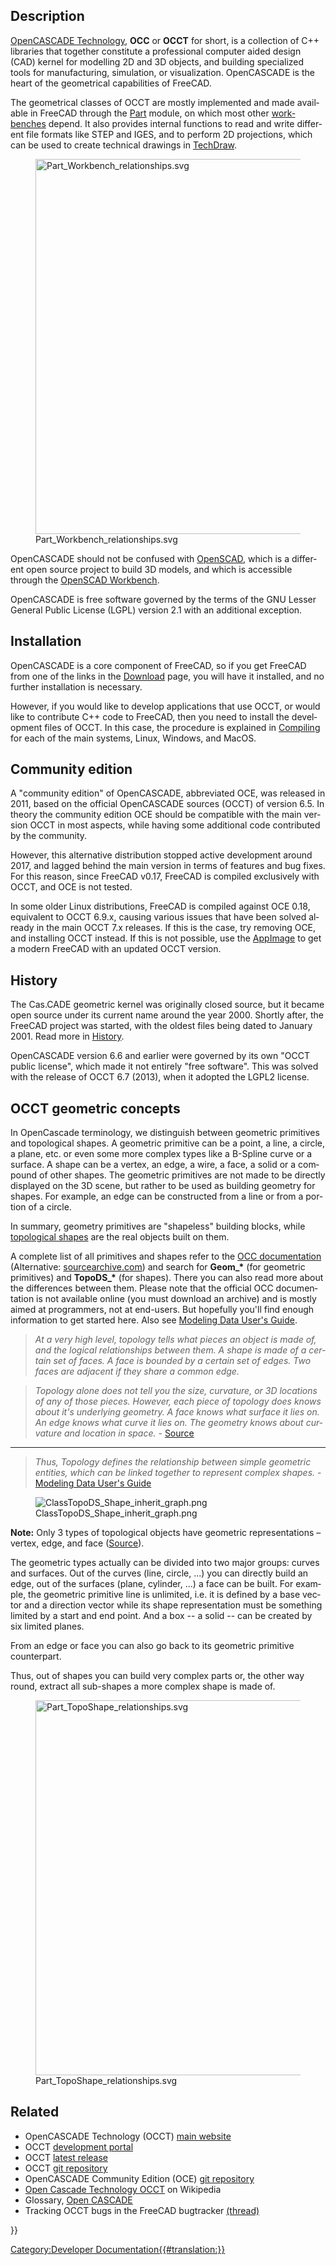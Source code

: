 <languages/>

{{TOCright}}

<div lang="en" dir="ltr" class="mw-content-ltr">
== Description ==
</div>

<div lang="en" dir="ltr" class="mw-content-ltr">
[[OpenCASCADE|OpenCASCADE Technology]], '''OCC''' or '''OCCT''' for short, is a collection of C++ libraries that together constitute a professional computer aided design (CAD) kernel for modelling 2D and 3D objects, and building specialized tools for manufacturing, simulation, or visualization. OpenCASCADE is the heart of the geometrical capabilities of FreeCAD.
</div>

<div lang="en" dir="ltr" class="mw-content-ltr">
The geometrical classes of OCCT are mostly implemented and made available in FreeCAD through the [[Part_Workbench|Part]] module, on which most other [[Workbenches|workbenches]] depend. It also provides internal functions to read and write different file formats like STEP and IGES, and to perform 2D projections, which can be used to create technical drawings in [[TechDraw_Workbench|TechDraw]].
</div>

[[Image:Part_Workbench_relationships.svg|600px]]

<div lang="en" dir="ltr" class="mw-content-ltr">
{{Caption|OpenCASCADE provides the basic geometrical classes and drawing functions to the [[Part_Workbench|Part]] module, which are then used by all workbenches in FreeCAD.}}
</div>

<div lang="en" dir="ltr" class="mw-content-ltr">
OpenCASCADE should not be confused with [https://www.openscad.org/ OpenSCAD], which is a different open source project to build 3D models, and which is accessible through the [[OpenSCAD_Workbench|OpenSCAD Workbench]].
</div>

<div lang="en" dir="ltr" class="mw-content-ltr">
OpenCASCADE is free software governed by the terms of the GNU Lesser General Public License (LGPL) version 2.1 with an additional exception.
</div>

<div lang="en" dir="ltr" class="mw-content-ltr">
== Installation ==
</div>

<div lang="en" dir="ltr" class="mw-content-ltr">
OpenCASCADE is a core component of FreeCAD, so if you get FreeCAD from one of the links in the [[Download|Download]] page, you will have it installed, and no further installation is necessary.
</div>

<div lang="en" dir="ltr" class="mw-content-ltr">
However, if you would like to develop applications that use OCCT, or would like to contribute C++ code to FreeCAD, then you need to install the development files of OCCT. In this case, the procedure is explained in [[Compiling|Compiling]] for each of the main systems, Linux, Windows, and MacOS.
</div>

<div lang="en" dir="ltr" class="mw-content-ltr">
== Community edition ==
</div>

<div lang="en" dir="ltr" class="mw-content-ltr">
A "community edition" of OpenCASCADE, abbreviated OCE, was released in 2011, based on the official OpenCASCADE sources (OCCT) of version 6.5. In theory the community edition OCE should be compatible with the main version OCCT in most aspects, while having some additional code contributed by the community.
</div>

<div lang="en" dir="ltr" class="mw-content-ltr">
However, this alternative distribution stopped active development around 2017, and lagged behind the main version in terms of features and bug fixes. For this reason, since FreeCAD v0.17, FreeCAD is compiled exclusively with OCCT, and OCE is not tested.
</div>

<div lang="en" dir="ltr" class="mw-content-ltr">
In some older Linux distributions, FreeCAD is compiled against OCE 0.18, equivalent to OCCT 6.9.x, causing various issues that have been solved already in the main OCCT 7.x releases. If this is the case, try removing OCE, and installing OCCT instead. If this is not possible, use the [[AppImage|AppImage]] to get a modern FreeCAD with an updated OCCT version.
</div>

<div lang="en" dir="ltr" class="mw-content-ltr">
== History ==
</div>

<div lang="en" dir="ltr" class="mw-content-ltr">
The Cas.CADE geometric kernel was originally closed source, but it became open source under its current name around the year 2000. Shortly after, the FreeCAD project was started, with the oldest files being dated to January 2001. Read more in [[History|History]].
</div>

<div lang="en" dir="ltr" class="mw-content-ltr">
OpenCASCADE version 6.6 and earlier were governed by its own "OCCT public license", which made it not entirely "free software". This was solved with the release of OCCT 6.7 (2013), when it adopted the LGPL2 license.
</div>

<div lang="en" dir="ltr" class="mw-content-ltr">
== OCCT geometric concepts ==
</div>

<div lang="en" dir="ltr" class="mw-content-ltr">
In OpenCascade terminology, we distinguish between geometric primitives and topological shapes. A geometric primitive can be a point, a line, a circle, a plane, etc. or even some more complex types like a B-Spline curve or a surface. A shape can be a vertex, an edge, a wire, a face, a solid or a compound of other shapes. The geometric primitives are not made to be directly displayed on the 3D scene, but rather to be used as building geometry for shapes. For example, an edge can be constructed from a line or from a portion of a circle.
</div>

<div lang="en" dir="ltr" class="mw-content-ltr">
In summary, geometry primitives are "shapeless" building blocks, while [[Part_TopoShape|topological shapes]] are the real objects built on them.
</div>

<div lang="en" dir="ltr" class="mw-content-ltr">
A complete list of all primitives and shapes refer to the [https://dev.opencascade.org/resources/documentation OCC documentation] (Alternative: [https://www.opencascade.com/doc/occt-7.4.0/refman/html/ sourcearchive.com]) and search for '''Geom_*''' (for geometric primitives) and '''TopoDS_*''' (for shapes). There you can also read more about the differences between them. Please note that the official OCC documentation is not available online (you must download an archive) and is mostly aimed at programmers, not at end-users. But hopefully you'll find enough information to get started here. Also see [https://www.opencascade.com/doc/occt-7.0.0/overview/html/occt_user_guides__modeling_data.html Modeling Data User's Guide].
</div>

<div lang="en" dir="ltr" class="mw-content-ltr">
<blockquote style="color: slategray">''At a very high level, topology tells what pieces an object is made of, and the logical relationships between them. A shape is made of a certain set of faces. A face is bounded by a certain set of edges. Two faces are adjacent if they share a common edge.''</blockquote>
</div>

<div lang="en" dir="ltr" class="mw-content-ltr">
<blockquote style="color: slategray">''Topology alone does not tell you the size, curvature, or 3D locations of any of those pieces. However, each piece of topology does knows about it's underlying geometry. A face knows what surface it lies on. An edge knows what curve it lies on. The geometry knows about curvature and location in space.'' - [https://www.opencascade.com/content/geometry-and-topology Source]</blockquote>
</div>

<div lang="en" dir="ltr" class="mw-content-ltr">
<hr />
</div>

<div lang="en" dir="ltr" class="mw-content-ltr">
<blockquote style="color: slategray">''Thus, Topology defines the relationship between simple geometric entities, which can be linked together to represent complex shapes.'' - [https://www.opencascade.com/doc/occt-7.0.0/overview/html/occt_user_guides__modeling_data.html Modeling Data User's Guide]</blockquote>
</div>

<div lang="en" dir="ltr" class="mw-content-ltr">
[[File:ClassTopoDS_Shape_inherit_graph.png]]
</div>

<div lang="en" dir="ltr" class="mw-content-ltr">
'''Note:''' Only 3 types of topological objects have geometric representations – vertex, edge, and face ([https://opencascade.blogspot.com/2009/02/topology-and-geometry-in-open-cascade.html Source]).
</div>

<div lang="en" dir="ltr" class="mw-content-ltr">
The geometric types actually can be divided into two major groups: curves and surfaces. Out of the curves (line, circle, ...) you can directly build an edge, out of the surfaces (plane, cylinder, ...) a face can be built. For example, the geometric primitive line is unlimited, i.e. it is defined by a base vector and a direction vector while its shape representation must be something limited by a start and end point. And a box -- a solid -- can be created by six limited planes.
</div>

<div lang="en" dir="ltr" class="mw-content-ltr">
From an edge or face you can also go back to its geometric primitive counterpart.
</div>

<div lang="en" dir="ltr" class="mw-content-ltr">
Thus, out of shapes you can build very complex parts or, the other way round, extract all sub-shapes a more complex shape is made of.
</div>

[[File:Part_TopoShape_relationships.svg|600px]]

<div lang="en" dir="ltr" class="mw-content-ltr">
{{Caption|The {{incode|Part::TopoShape}} class is the geometrical object that is seen on screen. Essentially all workbenches use these [[Part_TopoShape|TopoShapes]] internally to build and display edges, faces, and solids.}}
</div>

<div lang="en" dir="ltr" class="mw-content-ltr">
== Related ==
</div>

<div lang="en" dir="ltr" class="mw-content-ltr">
* OpenCASCADE Technology (OCCT) [http://www.opencascade.com main website]
* OCCT [https://dev.opencascade.org/ development portal]
* OCCT [https://www.opencascade.com/content/latest-release latest release]
* OCCT [https://git.dev.opencascade.org/gitweb/?p=occt.git git repository]
* OpenCASCADE Community Edition (OCE) [https://github.com/tpaviot/oce git repository]
* [http://en.wikipedia.org/wiki/Open_Cascade_Technology Open Cascade Technology OCCT] on Wikipedia
* Glossary, [[Glossary#Open_CASCADE|Open CASCADE]]
* Tracking OCCT bugs in the FreeCAD bugtracker [https://forum.freecad.org/viewtopic.php?f=10&t=20264 (thread)]
</div>

{{Powerdocnavi{{#translation:}}}}
[[Category:Developer Documentation{{#translation:}}]]
{{clear}}